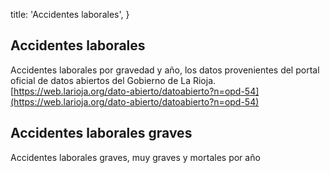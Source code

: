 
  title: 'Accidentes laborales',
}

## Accidentes laborales

Accidentes laborales por gravedad y año, los datos provenientes del portal oficial de datos abiertos del Gobierno de La Rioja. [https://web.larioja.org/dato-abierto/datoabierto?n=opd-54](https://web.larioja.org/dato-abierto/datoabierto?n=opd-54)

<WorkAccidentsPerYear />

## Accidentes laborales graves

Accidentes laborales graves, muy graves y mortales por año

<WorkAccidentsSeriousPerYear />
